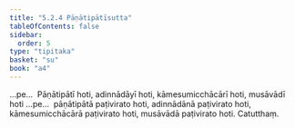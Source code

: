 ```yaml
---
title: "5.2.4 Pāṇātipātīsutta"
tableOfContents: false
sidebar:
  order: 5
type: "tipitaka"
basket: "su"
book: "a4"
---
```



<DynamicBreadcrumb />

<Division number="214" book="a4">

<Paragraph number="1382" book="a4">
…pe…  Pāṇātipātī hoti, adinnādāyī hoti, kāmesumicchācārī hoti, musāvādī hoti …pe…  pāṇātipātā paṭivirato hoti, adinnādānā paṭivirato hoti, kāmesumicchācārā paṭivirato hoti, musāvādā paṭivirato hoti.

</Paragraph>
</Division>

<Paragraph number="1383" type="center" book="a4">
Catutthaṃ.
</Paragraph>